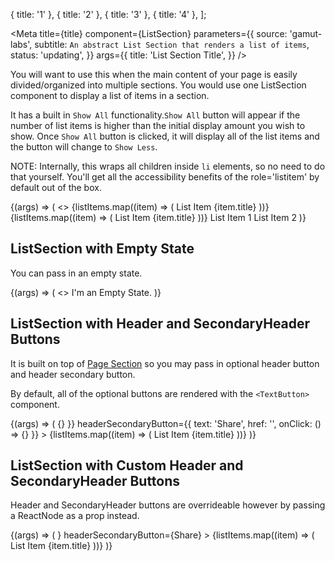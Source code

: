 
  { title: '1' },
  { title: '2' },
  { title: '3' },
  { title: '4' },
];

<Meta
  title={title}
  component={ListSection}
  parameters={{
    source: 'gamut-labs',
    subtitle: `An abstract List Section that renders a list of items`,
    status: 'updating',
  }}
  args={{
    title: 'List Section Title',
  }}
/>

You will want to use this when the main content of your page is easily divided/organized into multiple sections. You would use one ListSection component to display a list of items in a section.

It has a built in `Show All` functionality.`Show All` button will appear if the number of list items is higher than the initial display amount you wish to show. Once `Show All` button is clicked, it will display all of the list items and the button will change to `Show Less`.

NOTE: Internally, this wraps all children inside `li` elements, so no need to do that yourself. You'll get all the accessibility benefits of the role='listitem' by default out of the box.

<Canvas>
  <Story name="ListSection">
    {(args) => (
      <>
        <ListSection {...args} title="List Section 1">
          {listItems.map((item) => (
            <Card>List Item {item.title}</Card>
          ))}
        </ListSection>
        <ListSection {...args} title="List Section 2" initialDisplayAmount={2}>
          {listItems.map((item) => (
            <Card>List Item {item.title}</Card>
          ))}
        </ListSection>
        <ListSection {...args} title="List Section 3" initialDisplayAmount={2}>
          <Card>List Item 1</Card>
          <Card>List Item 2</Card>
        </ListSection>
      </>
    )}
  </Story>
</Canvas>

<PropsTable story="ListSection" />

## ListSection with Empty State

You can pass in an empty state.

<Canvas>
  <Story name="ListSection with Empty State">
    {(args) => (
      <>
        <ListSection {...args} title="List Section 1">
          <Text>I'm an Empty State.</Text>
        </ListSection>
      </>
    )}
  </Story>
</Canvas>

## ListSection with Header and SecondaryHeader Buttons

It is built on top of [Page Section](https://gamut.codecademy.com/storybook/?path=/docs/molecules-pagesection--page-section) so you may pass in optional header button and header secondary button.

By default, all of the optional buttons are rendered with the `<TextButton>` component.

<Canvas>
  <Story name="ListSection with Header and SecondaryHeader Buttons">
    {(args) => (
      <ListSection
        {...args}
        title="List Section 1"
        headerButton={{ text: 'Edit', href: '', onClick: () => {} }}
        headerSecondaryButton={{ text: 'Share', href: '', onClick: () => {} }}
      >
        {listItems.map((item) => (
          <Card>List Item {item.title}</Card>
        ))}
      </ListSection>
    )}
  </Story>
</Canvas>

## ListSection with Custom Header and SecondaryHeader Buttons

Header and SecondaryHeader buttons are overrideable however by passing a ReactNode as a prop instead.

<Canvas>
  <Story name="ListSection with custom Header and SecondaryHeader Buttons">
    {(args) => (
      <ListSection
        {...args}
        title="List Section 1"
        headerButton={<IconButton icon={SearchIcon} />}
        headerSecondaryButton={<FillButton>Share</FillButton>}
      >
        {listItems.map((item) => (
          <Card>List Item {item.title}</Card>
        ))}
      </ListSection>
    )}
  </Story>
</Canvas>
